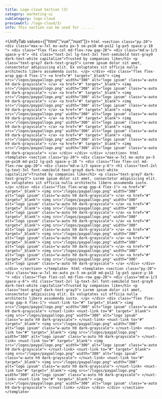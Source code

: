 ```yaml
---
title: Logo-cloud Section (3)
category: marketing-ui
subCategory: logo-cloud
previewUrl: /logo-cloud/3/
info: This section can be used for ......
---
```


<UnifyTab values={["html","vue","nuxt"]}>
    <TabPanel value="html">
    ```html
    <section class="py-20">
        <div class="max-w-7xl mx-auto px-5 sm-px10 md-px12 lg-px5 space-y-10 ">
            <div class="flex flex-col md-flex-row gap-20">
                <div class="md:w-1/3 space-y-6">
                    <h1 class="text-2xl lg-text-3xl font-semibold text-gray9 dark-text-white capitalize">Trusted by companies like</h1>
                    <p class="text-gray7 dark-text-gray3">
                        Lorem ipsum dolor sit amet, consectetur adipisicing elit. Ex voluptates sit officia nulla architecto libero assumenda iusto.
                    </p>
                </div>
                <div class="flex flex-wrap gap-4 flex-1">
                    <a href="#" target="_blank">
                        <img src="/logos/paypallogo.png" width="300" alt="logo ipsum" class="w-auto h9 dark-grayscale">
                    </a>
                    <a href="#" target="_blank">
                        <img src="/logos/paypallogo.png" width="300" alt="logo ipsum" class="w-auto h9 dark-grayscale">
                    </a>
                    <a href="#" target="_blank">
                        <img src="/logos/paypallogo.png" width="300" alt="logo ipsum" class="w-auto h9 dark-grayscale">
                    </a>
                    <a href="#" target="_blank">
                        <img src="/logos/paypallogo.png" width="300" alt="logo ipsum" class="w-auto h9 dark-grayscale">
                    </a>
                    <a href="#" target="_blank">
                        <img src="/logos/paypallogo.png" width="300" alt="logo ipsum" class="w-auto h9 dark-grayscale">
                    </a>
                    <a href="#" target="_blank">
                        <img src="/logos/paypallogo.png" width="300" alt="logo ipsum" class="w-auto h9 dark-grayscale">
                    </a>
                    <a href="#" target="_blank">
                        <img src="/logos/paypallogo.png" width="300" alt="logo ipsum" class="w-auto h9 dark-grayscale">
                    </a>
                    <a href="#" target="_blank">
                        <img src="/logos/paypallogo.png" width="300" alt="logo ipsum" class="w-auto h9 dark-grayscale">
                    </a>
                    <a href="#" target="_blank">
                        <img src="/logos/paypallogo.png" width="300" alt="logo ipsum" class="w-auto h9 dark-grayscale">
                    </a>
                </div>
            </div>
        </div>
    </section>
    ```
    </TabPanel>
    <TabPanel value="vue">
    ```html
    <template>
        <section class="py-20">
            <div class="max-w-7xl mx-auto px-5 sm-px10 md-px12 lg-px5 space-y-10 ">
                <div class="flex flex-col md-flex-row gap-20">
                    <div class="md:w-1/3 space-y-6">
                        <h1 class="text-2xl lg-text-3xl font-semibold text-gray9 dark-text-white capitalize">Trusted by companies like</h1>
                        <p class="text-gray7 dark-text-gray3">
                            Lorem ipsum dolor sit amet, consectetur adipisicing elit. Ex voluptates sit officia nulla architecto libero assumenda iusto.
                        </p>
                    </div>
                    <div class="flex flex-wrap gap-4 flex-1">
                        <a href="#" target="_blank">
                            <img src="/logos/paypallogo.png" width="300" alt="logo ipsum" class="w-auto h9 dark-grayscale">
                        </a>
                        <a href="#" target="_blank">
                            <img src="/logos/paypallogo.png" width="300" alt="logo ipsum" class="w-auto h9 dark-grayscale">
                        </a>
                        <a href="#" target="_blank">
                            <img src="/logos/paypallogo.png" width="300" alt="logo ipsum" class="w-auto h9 dark-grayscale">
                        </a>
                        <a href="#" target="_blank">
                            <img src="/logos/paypallogo.png" width="300" alt="logo ipsum" class="w-auto h9 dark-grayscale">
                        </a>
                        <a href="#" target="_blank">
                            <img src="/logos/paypallogo.png" width="300" alt="logo ipsum" class="w-auto h9 dark-grayscale">
                        </a>
                        <a href="#" target="_blank">
                            <img src="/logos/paypallogo.png" width="300" alt="logo ipsum" class="w-auto h9 dark-grayscale">
                        </a>
                        <a href="#" target="_blank">
                            <img src="/logos/paypallogo.png" width="300" alt="logo ipsum" class="w-auto h9 dark-grayscale">
                        </a>
                        <a href="#" target="_blank">
                            <img src="/logos/paypallogo.png" width="300" alt="logo ipsum" class="w-auto h9 dark-grayscale">
                        </a>
                        <a href="#" target="_blank">
                            <img src="/logos/paypallogo.png" width="300" alt="logo ipsum" class="w-auto h9 dark-grayscale">
                        </a>
                    </div>
                </div>
            </div>
        </section>
    </template>
    ```
    </TabPanel>
    <TabPanel value="nuxt">
    ```html
    <template>
        <section class="py-20">
            <div class="max-w-7xl mx-auto px-5 sm-px10 md-px12 lg-px5 space-y-10 ">
                <div class="flex flex-col md-flex-row gap-20">
                    <div class="md:w-1/3 space-y-6">
                        <h1 class="text-2xl lg-text-3xl font-semibold text-gray9 dark-text-white capitalize">Trusted by companies like</h1>
                        <p class="text-gray7 dark-text-gray3">
                            Lorem ipsum dolor sit amet, consectetur adipisicing elit. Ex voluptates sit officia nulla architecto libero assumenda iusto.
                        </p>
                    </div>
                    <div class="flex flex-wrap gap-4 flex-1">
                        <nuxt-link to="#" target="_blank">
                            <img src="/logos/paypallogo.png" width="300" alt="logo ipsum" class="w-auto h9 dark-grayscale">
                        </nuxt-link>
                        <nuxt-link to="#" target="_blank">
                            <img src="/logos/paypallogo.png" width="300" alt="logo ipsum" class="w-auto h9 dark-grayscale">
                        </nuxt-link>
                        <nuxt-link to="#" target="_blank">
                            <img src="/logos/paypallogo.png" width="300" alt="logo ipsum" class="w-auto h9 dark-grayscale">
                        </nuxt-link>
                        <nuxt-link to="#" target="_blank">
                            <img src="/logos/paypallogo.png" width="300" alt="logo ipsum" class="w-auto h9 dark-grayscale">
                        </nuxt-link>
                        <nuxt-link to="#" target="_blank">
                            <img src="/logos/paypallogo.png" width="300" alt="logo ipsum" class="w-auto h9 dark-grayscale">
                        </nuxt-link>
                        <nuxt-link to="#" target="_blank">
                            <img src="/logos/paypallogo.png" width="300" alt="logo ipsum" class="w-auto h9 dark-grayscale">
                        </nuxt-link>
                        <nuxt-link to="#" target="_blank">
                            <img src="/logos/paypallogo.png" width="300" alt="logo ipsum" class="w-auto h9 dark-grayscale">
                        </nuxt-link>
                        <nuxt-link to="#" target="_blank">
                            <img src="/logos/paypallogo.png" width="300" alt="logo ipsum" class="w-auto h9 dark-grayscale">
                        </nuxt-link>
                        <nuxt-link to="#" target="_blank">
                            <img src="/logos/paypallogo.png" width="300" alt="logo ipsum" class="w-auto h9 dark-grayscale">
                        </nuxt-link>
                    </div>
                </div>
            </div>
        </section>
    </template>
    ```
    </TabPanel>
</UnifyTab>